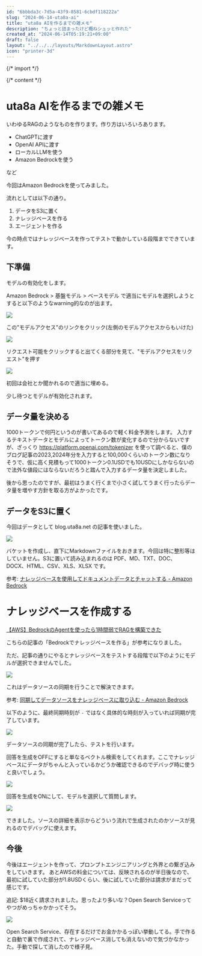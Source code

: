 ```yaml
---
id: "6bbbda3c-7d5a-43f9-8581-6cbdf118222a"
slug: "2024-06-14-uta8a-ai"
title: "uta8a AIを作るまでの雑メモ"
description: "ちょっと詰まったけど概ねシュッと作れた"
created_at: "2024-06-14T05:19:21+09:00"
draft: false
layout: "../../../layouts/MarkdownLayout.astro"
icon: "printer-3d"
---
```


{/* import */}


{/* content */}

# uta8a AIを作るまでの雑メモ

いわゆるRAGのようなものを作ります。作り方はいろいろあります。

- ChatGPTに渡す
- OpenAI APIに渡す
- ローカルLLMを使う
- Amazon Bedrockを使う

など

今回はAmazon Bedrockを使ってみました。

流れとしては以下の通り。

1. データをS3に置く
2. ナレッジベースを作る
3. エージェントを作る

今の時点ではナレッジベースを作ってテストで動かしている段階までできています。

## 下準備

モデルの有効化をします。

Amazon Bedrock > 基盤モデル > ベースモデル で適当にモデルを選択しようとすると以下のようなwarning的なのが出ます。

![](../../../assets/img/2024-06-14-uta8a-ai/2.png)

この"モデルアクセス"のリンクをクリック(左側のモデルアクセスからもいけた)

![](../../../assets/img/2024-06-14-uta8a-ai/3.png)

リクエスト可能をクリックすると出てくる部分を見て、"モデルアクセスをリクエスト"を押す

![](../../../assets/img/2024-06-14-uta8a-ai/4.png)

初回は会社とか聞かれるので適当に埋める。

少し待つとモデルが有効化されます。

## データ量を決める

1000トークンで何円というのが書いてあるので軽く料金予測をします。
入力するテキストデータとモデルによってトークン数が変化するので分からないですが、ざっくり https://platform.openai.com/tokenizer を使って調べると、僕のブログ記事の2023,2024年分を入力すると100,000くらいのトークン数になりそうで、仮に高く見積もって1000トークン0.1USDでも10USDにしかならないので法外な値段にはならないだろうと踏んで入力するデータ量を決定しました。

後から思ったのですが、最初はうまく行くまで小さく試してうまく行ったらデータ量を増やす方針を取る方がよかったです。

## データをS3に置く

今回はデータとして blog.uta8a.net の記事を使いました。

![](../../../assets/img/2024-06-14-uta8a-ai/1.png)

バケットを作成し、直下にMarkdownファイルをおきます。今回は特に整形等はしていません。S3に置いて読み込まれるのは PDF、MD、TXT、DOC、DOCX、HTML、CSV、XLS、XLSX です。

参考: [ナレッジベースを使用してドキュメントデータとチャットする - Amazon Bedrock](https://docs.aws.amazon.com/ja_jp/bedrock/latest/userguide/knowledge-base-chatdoc.html)

# ナレッジベースを作成する

[【AWS】BedrockのAgentを使ったら1時間弱でRAGを構築できた](https://zenn.dev/ncdc/articles/41bf6e7735ec9f#bedrock%E3%81%A7%E3%83%8A%E3%83%AC%E3%83%83%E3%82%B8%E3%83%99%E3%83%BC%E3%82%B9%E3%82%92%E4%BD%9C%E3%82%8B)

こちらの記事の「Bedrockでナレッジベースを作る」が参考になりました。

ただ、記事の通りにやるとナレッジベースをテストする段階で以下のようにモデルが選択できませんでした。

![](../../../assets/img/2024-06-14-uta8a-ai/5.png)

これはデータソースの同期を行うことで解決できます。

参考: [同期してデータソースをナレッジベースに取り込む - Amazon Bedrock](https://docs.aws.amazon.com/ja_jp/bedrock/latest/userguide/knowledge-base-ingest.html)

以下のように、最終同期時刻が `-` ではなく具体的な時刻が入っていれば同期が完了しています。

![](../../../assets/img/2024-06-14-uta8a-ai/6.png)

データソースの同期が完了したら、テストを行います。

回答を生成をOFFにすると単なるベクトル検索をしてくれます。ここでナレッジベースにデータがちゃんと入っているかどうか確認できるのでデバッグ時に使うと良いでしょう。

![](../../../assets/img/2024-06-14-uta8a-ai/7.png)

回答を生成をONにして、モデルを選択して質問します。

![](../../../assets/img/2024-06-14-uta8a-ai/8.png)

できました。ソースの詳細を表示からどういう流れで生成されたのかソースが見れるのでデバッグに使えます。

## 今後

今後はエージェントを作って、プロンプトエンジニアリングと外界との繋ぎ込みをしていきます。
あとAWSの料金については、反映されるのが半日後なので、最初に試していた部分が1.8USDくらい、後に試していた部分は請求がまだって感じです。

追記: $18近く請求されました。思ったより多いな？Open Search Serviceってやつがめっちゃかかってそう。

![](../../../assets/img/2024-06-14-uta8a-ai/9.png)

Open Search Service、存在するだけでお金かかるっぽい挙動してる。手で作ると自動で裏で作成されて、ナレッジベース消しても消えないので気づかなかった。手動で探して消したので様子見。
